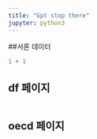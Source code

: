 ```yaml
---
title: "Gpt stop there"
jupyter: python3
---
```


##서론 데이터

```python
1 + 1
```


## df 페이지
```python

```

## oecd 페이지
```python

```




